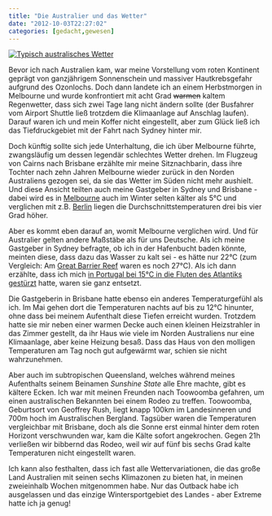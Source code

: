 ```yaml
---
title: "Die Australier und das Wetter"
date: "2012-10-03T22:27:02"
categories: [gedacht,gewesen]
---
```


<a href="/blog/wp-content/uploads/2012/10/australien_wetter.jpg" rel="lightbox">![Typisch australisches Wetter](/blog/wp-content/uploads/2012/10/australien_wetter-500x211.jpg)</a>

Bevor ich nach Australien kam, war meine Vorstellung vom roten Kontinent geprägt von ganzjährigem Sonnenschein und massiver Hautkrebsgefahr aufgrund des Ozonlochs. Doch dann landete ich an einem Herbstmorgen in Melbourne und wurde konfrontiert mit acht Grad <del datetime="2012-10-03T19:41:05+00:00">warmen</del> kaltem Regenwetter, dass sich zwei Tage lang nicht ändern sollte (der Busfahrer vom Airport Shuttle ließ trotzdem die Klimaanlage auf Anschlag laufen). Darauf waren ich und mein Koffer nicht eingestellt, aber zum Glück ließ ich das Tiefdruckgebiet mit der Fahrt nach Sydney hinter mir.

Doch künftig sollte sich jede Unterhaltung, die ich über Melbourne führte, zwangsläufig um dessen legendär schlechtes Wetter drehen. Im Flugzeug von Cairns nach Brisbane erzählte mir meine Sitznachbarin, dass ihre Tochter nach zehn Jahren Melbourne wieder zurück in den Norden Australiens gezogen sei, da sie das Wetter im Süden nicht mehr aushielt. Und diese Ansicht teilten auch meine Gastgeber in Sydney und Brisbane - dabei wird es in [Melbourne](http://de.wikipedia.org/wiki/Melbourne#Klima) auch im Winter selten kälter als 5°C und verglichen mit z.B. [Berlin](http://de.wikipedia.org/wiki/Berlin#Klima) liegen die Durchschnittstemperaturen drei bis vier Grad höher.

Aber es kommt eben darauf an, womit Melbourne verglichen wird. Und für Australier gelten andere Maßstäbe als für uns Deutsche. Als ich meine Gastgeber in Sydney befragte, ob ich in der Hafenbucht baden könnte, meinten diese, dass dazu das Wasser zu kalt sei - es hätte nur 22°C (zum Vergleich: Am [Great Barrier Reef](/blog/2012/10/02/schnorcheln-im-great-barrier-reef/) waren es noch 27°C). Als ich dann erzählte, dass ich mich [in Portugal bei 15°C in die Fluten des Atlantiks gestürzt](/blog/2009/12/26/portugal-algarve/) hatte, waren sie ganz entsetzt.

Die Gastgeberin in Brisbane hatte ebenso ein anderes Temperaturgefühl als ich. Im Mai gehen dort die Temperaturen nachts auf bis zu 12°C hinunter, ohne dass bei meinem Aufenthalt diese Tiefen erreicht wurden. Trotzdem hatte sie mir neben einer warmen Decke auch einen kleinen Heizstrahler in das Zimmer gestellt, da ihr Haus wie viele im Norden Australiens nur eine Klimaanlage, aber keine Heizung besaß. Dass das Haus von den molligen Temperaturen am Tag noch gut aufgewärmt war, schien sie nicht wahrzunehmen.

Aber auch im subtropischen Queensland, welches während meines Aufenthalts seinem Beinamen *Sunshine State* alle Ehre machte, gibt es kältere Ecken. Ich war mit meinen Freunden nach Toowoomba gefahren, um einen australischen Bekannten bei einem Rodeo zu treffen. Toowoomba, Geburtsort von Geoffrey Rush, liegt knapp 100km im Landesinneren und 700m hoch im Australischen Bergland. Tagsüber waren die Temperaturen vergleichbar mit Brisbane, doch als die Sonne erst einmal hinter dem roten Horizont verschwunden war, kam die Kälte sofort angekrochen. Gegen 21h verließen wir bibbernd das Rodeo, weil wir auf fünf bis sechs Grad kalte Temperaturen nicht eingestellt waren.

Ich kann also festhalten, dass ich fast alle Wettervariationen, die das große Land Australien mit seinen sechs Klimazonen zu bieten hat, in meinen zweieinhalb Wochen mitgenommen habe. Nur das Outback habe ich ausgelassen und das einzige Wintersportgebiet des Landes - aber Extreme hatte ich ja genug!
